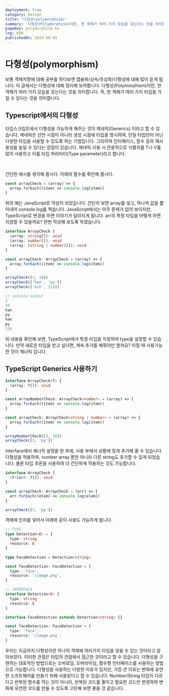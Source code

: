 ```yaml
---
deployment: true
category: Design
title: '다형성(polymorphism)'
summary: '다형성(Polymorphism)이란, 한 객체가 여러 가지 모습을 갖는다는 것을 의미합니다.'
pageKey: polymorphism_ko
lng: KOR
publishedAt: 2024-08-09
---
```


# 다형성(polymorphism)

보통 객체지향에 대해 공부를 하다보면 캡슐화/상속/추상화/다형성에 대해 많이 듣게 됩니다. 이 글에서는 다형성에 대해 정리해 보려합니다.
다형성(Polymorphism)이란, 한 객체가 여러 가지 모습을 갖는다는 것을 의미합니다.
즉, 한 객체가 여러 가지 타입을 가질 수 있다는 것을 의미합니다.

## Typescript에서의 다형성

타입스크립트에서 다형성을 가능하게 해주는 것이 제네릭(Generics) 이라고 할 수 있습니다.
제네릭은 선언 시점이 아니라 생성 시점에 타입을 명시하여, 단일 타입만이 아닌 다양한 타입을 사용할 수 있도록 하는 기법입니다.
그리하여 인터페이스, 함수 등의 재사용성을 높일 수 있다는 장점이 있습니다.
제네릭 사용 시 관용적으로 식별자를 T나 V를 많이 사용하고 이를 타입 파라미터(Type parameter)라고 합니다.

<br />

간단한 예시를 생각해 봅시다. 아래의 함수를 확인해 봅시다.

```javascript title="polymorphism" showLineNumbers
const arrayCheck = (array) => {
  array.forEach((item) => console.log(item))
}
```

위의 예는 JavaScript로 작성이 되었습니다. 간단히 보면 array를 넣고, 하나씩 값을 뽑아내어 console.log를 찍습니다. JavaScript에서는 아무 문제가 없어 보이지만, TypeScript로 변경을 하면 이야기가 달라지게 됩니다. arr의 특정 타입을 어떻게 하면 지정할 수 있을까요? 한번 작성해 보도록 하겠습니다.

```typescript title="polymorphism" showLineNumbers
interface ArrayCheck {
  (array: string[]): void
  (array: number[]): void
  (array: (string | number)[]): void
}

const arrayCheck: ArrayCheck = (array) => {
  array.forEach((item) => console.log(item))
}

arrayCheck([3, 16])
arrayCheck(['han', 'py'])
arrayCheck(['kch', 316])

// console output
3
16
han
py
han
py
316
```

위 내용을 확인해 보면, TypeScript에서 특정 타입을 지정하여 type을 설정할 수 있습니다. 만약 새로운 타입을 받고 싶다면, 계속 추가를 해줘야만 할까요? 이럴 때 사용가능한 것이 제너릭 입니다.

## TypeScript Generics 사용하기

```typescript title="polymorphism" showLineNumbers
interface ArrayCheck<T> {
  (array: T[]): void
}

const arrayNumberCheck: ArrayCheck<number> = (array) => {
  array.forEach((item) => console.log(item))
}

const arrayCheck: ArrayCheck<string | number> = (array) => {
  array.forEach((item) => console.log(item))
}

arrayNumberCheck([3, 16])
arrayCheck([3, 'py'])
```

interface에서 제너릭 설정을 한 후에, 사용 부에서 상황에 맞게 추가해 줄 수 있습니다. 다형성을 적용하여, number array 뿐만 아니라 다른 string도 추가할 수 있게 되었습니다. 물론 타입 추론을 사용하여 더 간단하게 적용하는 것도 가능합니다.

```typescript title="polymorphism" showLineNumbers
interface ArrayCheck {
  <T>(arr: T[]): void
}

const arrayCheck: ArrayCheck = (arr) => {
  arr.forEach((elem) => console.log(elem))
}

arrayCheck([3, 'py'])
```

객체에 인자를 넣어서 아래와 같이 사용도 가능하게 됩니다.

```typescript title="polymorphism" showLineNumbers
// TYPE
type Detection<E> = {
  type: string
  resource: E
}

type FaceDetection = Detection<string>

const faceDetection: FaceDetection = {
  type: 'face',
  resource: '/image.png',
}

// INTERFACE
interface Detection<E> {
  type: string
  resource: E
}

interface FaceDetection extends Detection<string> {}

const faceDetection: FaceDetection = {
  type: 'face',
  resource: '/image.png',
}
```

우리는 지금까지 다형성이란 하나의 객체에 여러가지 타입을 넣을 수 있는 것이라고 알아보았다. 이러한 관점은 타입의 관점에서 접근한 것이라고 할 수 있습니다.
다형성을 구현하는 대표적인 방법으로는 오버로딩, 오버라이딩, 함수형 인터페이스를 사용하는 방법으로 가능합니다. 다형성을 사용하는 다양한 이유가 있지만, 가장 큰 이유는 변화에 유연한 소프트웨어를 만들기 위해 사용된다고 할 수 있습니다. Number/String 타입이 다르다고 반복된 함수를 적는 것이 아니라, 반복된 코드를 줄이고 필요한 코드만 변경하여 변화에 유연한 코드를 만들 수 있도록 고민해 보면 좋을 것 같습니다.
